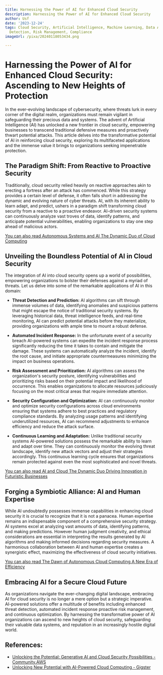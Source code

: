 ```yaml
---
title: Harnessing the Power of AI for Enhanced Cloud Security
description: Harnessing the Power of AI for Enhanced Cloud Security
author: Usf
date: '2023-12-24'
tags: Cloud Security, Artificial Intelligence, Machine Learning, Data Analytics, Threat
  Detection, Risk Management, Compliance
imageUrl: /pixa/20240118053434.png

---
```

# Harnessing the Power of AI for Enhanced  Cloud Security: Ascending  to New Heights of Protection

In the  ever-evolving landscape of cybersecurity, where threats  lurk in every corner of the digital realm, organizations must  remain vigilant in safeguarding their precious data and systems. The  advent of Artificial Intelligence (AI) has unlocked a  new frontier in cloud security, empowering businesses to  transcend traditional defensive measures and proactively thwart potential  attacks. This article delves into  the transformative potential of AI in reinforcing cloud security, exploring its multifaceted applications and the immense value it brings  to organizations seeking impenetrable protection.

##  The Paradigm Shift: From Reactive to Proactive Security

Traditionally, cloud security relied heavily on reactive approaches akin  to erecting a fortress after  an  attack has commenced. While this strategy  provides a certain level of defense,  it often falls short in addressing the dynamic  and evolving nature of cyber  threats. AI, with its inherent ability to learn adapt, and predict, ushers in a paradigm shift transforming cloud security from  a reactive to a proactive endeavor. AI-driven security systems can continuously analyze vast  troves of data, identify patterns, and anticipate potential vulnerabilities, enabling organizations to stay one step ahead of malicious actors.

[You can also read Autonomous  Systems and AI The  Dynamic  Duo of Cloud Computing](Autonomous%20Systems%20and%20AI%20The%20Dynamic%20Duo%20of%20Cloud%20Computing)


## Unveiling the Boundless Potential of  AI in Cloud Security

The integration of AI into cloud security opens up a world of possibilities, empowering organizations to bolster their defenses against a myriad of threats. Let us delve into some of the remarkable applications of AI in  this domain:

* **Threat Detection and Prediction:** AI algorithms can  sift through immense volumes of data, identifying anomalies and suspicious  patterns that might escape the notice of traditional security systems. By leveraging historical data, threat intelligence feeds, and  real-time monitoring, AI can predict potential attacks before they materialize, providing organizations with ample time to mount a  robust defense.

* **Automated Incident Response:** In the unfortunate event of a security  breach AI-powered  systems can  expedite the incident response process significantly reducing the time  it takes to contain and  mitigate the damage. These systems can automatically analyze the incident, identify the root cause, and initiate appropriate countermeasures minimizing the impact on business operations.

* **Risk Assessment and Prioritization:** AI algorithms can assess the organization's security posture, identifying vulnerabilities  and prioritizing risks based  on their potential impact  and likelihood of occurrence. This  enables organizations to allocate  resources judiciously focusing on the most critical areas that require immediate attention.

* **Security Configuration and Optimization:** AI can continuously  monitor and optimize security configurations across cloud environments ensuring that systems adhere to  best  practices and regulatory compliance standards. By analyzing usage patterns and identifying underutilized resources, AI can recommend adjustments  to enhance efficiency and reduce the attack surface.

* **Continuous  Learning and  Adaptation:** Unlike traditional  security systems AI-powered solutions possess the remarkable ability to learn and adapt over time. They can  continuously monitor the evolving threat landscape, identify new attack vectors and adjust their strategies  accordingly. This continuous learning cycle  ensures that organizations remain protected  against even the most  sophisticated and novel threats.

[You can also read AI and Cloud  The Dynamic Duo Driving Innovation  in Futuristic Businesses](AI%20and%20Cloud%20The%20Dynamic%20Duo%20Driving%20Innovation%20in%20Futuristic%20Businesses)


## Forging a Symbiotic Alliance: AI and  Human Expertise

While AI  undoubtedly possesses immense capabilities in enhancing cloud security it is crucial to recognize that it is not a panacea. Human expertise remains an indispensable component  of a comprehensive security strategy. AI  systems excel at analyzing vast amounts of data, identifying patterns, and making predictions. However human judgment creativity, and ethical considerations are  essential in interpreting the  results generated by AI algorithms and making informed  decisions regarding security measures.  A harmonious  collaboration between AI and human expertise creates a synergistic effect, maximizing the effectiveness of cloud security initiatives.

[You can also  read The Dawn of Autonomous Cloud  Computing A New Era of Efficiency](The%20Dawn%20of%20Autonomous%20Cloud%20Computing%20A%20New%20Era%20of%20Efficiency)


## Embracing AI for  a Secure Cloud Future

As organizations navigate the ever-changing digital landscape, embracing AI for cloud security is no longer a mere  option but a strategic imperative. AI-powered solutions offer a multitude of benefits including enhanced threat detection, automated incident response proactive risk management, and continuous optimization. By harnessing the transformative power of AI organizations can ascend to new heights  of cloud security, safeguarding  their valuable  data systems, and reputation in an increasingly hostile digital world.

## References:
- [Unlocking the Potential: Generative AI and Cloud Security Possibilities - Community.AWS](https://community.aws/posts/unlocking-the-potential-gen-ai-and-cloud-security-possibilities)
- [Unlocking New Potential with AI-Powered Cloud Computing - Gigster](https://gigster.com/blog/ai-powered-cloud-computing/)
